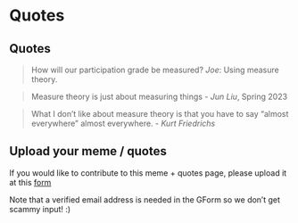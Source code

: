 # Quotes {.unnumbered}

## Quotes

> How will our participation grade be measured? *Joe*: Using measure theory.

> Measure theory is just about measuring things - *Jun Liu*, Spring 2023

> What I don't like about measure theory is that you have to say "almost everywhere" almost everywhere. - *Kurt Friedrichs*


## Upload your meme / quotes

If you would like to contribute to this meme + quotes page, please upload it at this [form](https://forms.gle/RBmMNYJp4u3qD5W79)

Note that a verified email address is needed in the GForm so we don't get scammy input! :) 

$\,$